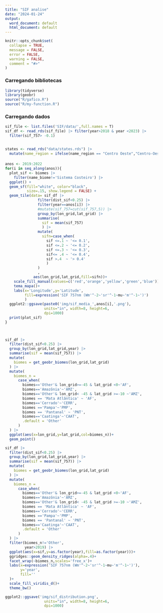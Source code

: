```yaml
---
title: "SIF analise"
date: "2024-01-24"
output:
  word_document: default
  html_document: default
---
```


```r
knitr::opts_chunk$set(
  collapse = TRUE, 
  message = FALSE, 
  error = FALSE, 
  warning = FALSE,
  comment = "#>"
)
```

### Carregando bibliotecas
```r
library(tidyverse)
library(geobr)
source("R/gafico.R")
source("R/my-function.R")
```



### Carregando dados

```r


sif_file <- list.files('SIF/data/',full.names = T)
sif_df <- read_rds(sif_file) |> filter(year>2018 & year <2023) |> 
  filter(sif_757> -0.1)
  

states <- read_rds("data/states.rds") |> 
  mutate(name_region = ifelse(name_region == "Centro Oeste","Centro-Oeste",name_region))
```


####

```r

anos <- 2019:2022
for(i in seq_along(anos)){
  plot_sif <- biomes |> 
    filter(name_biome!='Sistema Costeiro') |> 
  ggplot() +
  geom_sf(fill="white", color="black",
          size=.15, show.legend = FALSE) +
  geom_tile(data= sif_df |> 
               filter(dist_sif<0.25) |> 
               filter(year==anos[i]) |> 
               #mutate(sif_757=cut(sif_757,5)) |> 
               group_by(lon_grid,lat_grid) |> 
               summarise(
                 sif = mean(sif_757)
                 ) |> 
               mutate(
                 sifn=case_when(
                   sif <=.1 ~ '<= 0.1',
                   sif <=.2 ~ '<= 0.2',
                   sif <=.3 ~ '<= 0.3',
                   sif<= .4 ~ '<= 0.4',
                   sif >.4  ~ '> 0.4'
                   )
               )
               ,
             aes(lon_grid,lat_grid,fill=sifn))+
    scale_fill_manual(values=c('red','orange','yellow','green','blue'))+
    tema_mapa()+
    labs(x='Longitude',y='Latitude',
         fill=expression('SIF 757nm (Wm'^-2~'sr'^-1~mu~'m'^-1~')')
         )
  ggplot2::ggsave(paste0('img/sif_media_',anos[i],'.png'),
                  units="in", width=8, height=6,
                  dpi=1000)
  print(plot_sif)
}

  


```
```r

sif_df |> 
  filter(dist_sif<0.25) |> 
  group_by(lon_grid,lat_grid,year) |> 
  summarise(sif = mean(sif_757)) |> 
  mutate(
    biomes = get_geobr_biomes(lon_grid,lat_grid)
  ) |>
  mutate(
    biomes_n =
      case_when(
        biomes=='Other'& lon_grid>=-45 & lat_grid <0~'AF',
        biomes=='Amazônia'~'AMZ',
        biomes=='Other'& lon_grid< -45 & lat_grid >=-10 ~'AMZ',
        biomes == 'Mata Atlântica' ~ 'AF',
        biomes=='Cerrado'~'CERR',
        biomes =='Pampa'~'PMP',
        biomes == 'Pantanal' ~ 'PNT',
        biomes=='Caatinga'~'CAAT',
        .default = 'Other'
      )
  ) |>
  ggplot(aes(x=lon_grid,y=lat_grid,col=biomes_n))+
  geom_point()

```
```r

sif_df |> 
  filter(dist_sif<0.25) |> 
  group_by(lon_grid,lat_grid,year) |> 
  summarise(sif = mean(sif_757)) |> 
  mutate(
    biomes = get_geobr_biomes(lon_grid,lat_grid)
  ) |>
  mutate(
    biomes_n =
      case_when(
        biomes=='Other'& lon_grid>=-45 & lat_grid <0~'AF',
        biomes=='Amazônia'~'AMZ',
        biomes=='Other'& lon_grid< -45 & lat_grid >=-10 ~'AMZ',
        biomes == 'Mata Atlântica' ~ 'AF',
        biomes=='Cerrado'~'CERR',
        biomes =='Pampa'~'PMP',
        biomes == 'Pantanal' ~ 'PNT',
        biomes=='Caatinga'~'CAAT',
        .default = 'Other'
      )
  ) |>
  filter(biomes_n!='Other',
         year>2019) |> 
  ggplot(aes(x=sif,y=as.factor(year),fill=as.factor(year)))+
  ggridges::geom_density_ridges(alpha=.4)+
  facet_wrap(~biomes_n,scales='free_x')+
  labs(x=expression('SIF 757nm (Wm'^-2~'sr'^-1~mu~'m'^-1~')'),
       y='year',
       fill=''
  )+
  scale_fill_viridis_d()+
  theme_bw()

ggplot2::ggsave('img/sif_distribution.png',
                  units="in", width=8, height=6,
                  dpi=1000)
```
